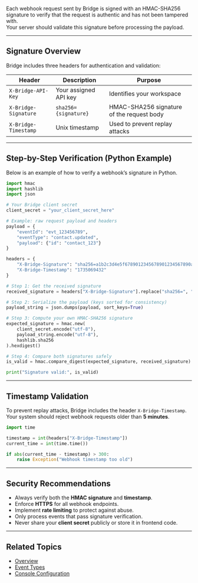 Each webhook request sent by Bridge is signed with an HMAC-SHA256 signature to verify that the request is authentic and has not been tampered with.  
Your server should validate this signature before processing the payload.

---

## Signature Overview

Bridge includes three headers for authentication and validation:

| Header               | Description           | Purpose                                   |
| -------------------- | --------------------- | ----------------------------------------- |
| `X-Bridge-API-Key`   | Your assigned API key | Identifies your workspace                 |
| `X-Bridge-Signature` | `sha256={signature}`  | HMAC-SHA256 signature of the request body |
| `X-Bridge-Timestamp` | Unix timestamp        | Used to prevent replay attacks            |

---

## Step-by-Step Verification (Python Example)

Below is an example of how to verify a webhook’s signature in Python.

```python
import hmac
import hashlib
import json

# Your Bridge client secret
client_secret = "your_client_secret_here"

# Example: raw request payload and headers
payload = {
    "eventId": "evt_123456789",
    "eventType": "contact.updated",
    "payload": {"id": "contact_123"}
}

headers = {
    "X-Bridge-Signature": "sha256=a1b2c3d4e5f6789012345678901234567890abcdef",
    "X-Bridge-Timestamp": "1735069432"
}

# Step 1: Get the received signature
received_signature = headers["X-Bridge-Signature"].replace("sha256=", "")

# Step 2: Serialize the payload (keys sorted for consistency)
payload_string = json.dumps(payload, sort_keys=True)

# Step 3: Compute your own HMAC-SHA256 signature
expected_signature = hmac.new(
    client_secret.encode("utf-8"),
    payload_string.encode("utf-8"),
    hashlib.sha256
).hexdigest()

# Step 4: Compare both signatures safely
is_valid = hmac.compare_digest(expected_signature, received_signature)

print("Signature valid:", is_valid)
```

---

## Timestamp Validation

To prevent replay attacks, Bridge includes the header `X-Bridge-Timestamp`.
Your system should reject webhook requests older than **5 minutes**.

```python
import time

timestamp = int(headers["X-Bridge-Timestamp"])
current_time = int(time.time())

if abs(current_time - timestamp) > 300:
    raise Exception("Webhook timestamp too old")
```

---

## Security Recommendations

- Always verify both the **HMAC signature** and **timestamp**.
- Enforce **HTTPS** for all webhook endpoints.
- Implement **rate limiting** to protect against abuse.
- Only process events that pass signature verification.
- Never share your **client secret** publicly or store it in frontend code.

---

## Related Topics

- [Overview](/webhooks)
- [Event Types](/webhooks/events)
- [Console Configuration](/webhooks/configuration)
